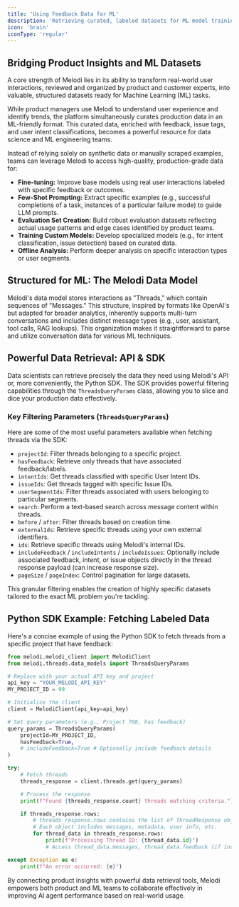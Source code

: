 ```yaml
---
title: 'Using Feedback Data for ML'
description: 'Retrieving curated, labeled datasets for ML model training and evaluation.'
icon: 'brain'
iconType: 'regular'
---
```


## Bridging Product Insights and ML Datasets

A core strength of Melodi lies in its ability to transform real-world user interactions, reviewed and organized by product and customer experts, into valuable, structured datasets ready for Machine Learning (ML) tasks.

While product managers use Melodi to understand user experience and identify trends, the platform simultaneously curates production data in an ML-friendly format. This curated data, enriched with feedback, issue tags, and user intent classifications, becomes a powerful resource for data science and ML engineering teams.

Instead of relying solely on synthetic data or manually scraped examples, teams can leverage Melodi to access high-quality, production-grade data for:

*   **Fine-tuning:** Improve base models using real user interactions labeled with specific feedback or outcomes.
*   **Few-Shot Prompting:** Extract specific examples (e.g., successful completions of a task, instances of a particular failure mode) to guide LLM prompts.
*   **Evaluation Set Creation:** Build robust evaluation datasets reflecting actual usage patterns and edge cases identified by product teams.
*   **Training Custom Models:** Develop specialized models (e.g., for intent classification, issue detection) based on curated data.
*   **Offline Analysis:** Perform deeper analysis on specific interaction types or user segments.

## Structured for ML: The Melodi Data Model

Melodi's data model stores interactions as "Threads," which contain sequences of "Messages." This structure, inspired by formats like OpenAI's but adapted for broader analytics, inherently supports multi-turn conversations and includes distinct message types (e.g., user, assistant, tool calls, RAG lookups). This organization makes it straightforward to parse and utilize conversation data for various ML techniques.

## Powerful Data Retrieval: API & SDK

Data scientists can retrieve precisely the data they need using Melodi's API or, more conveniently, the Python SDK. The SDK provides powerful filtering capabilities through the `ThreadsQueryParams` class, allowing you to slice and dice your production data effectively.

### Key Filtering Parameters (`ThreadsQueryParams`)

Here are some of the most useful parameters available when fetching threads via the SDK:

*   `projectId`: Filter threads belonging to a specific project.
*   `hasFeedback`: Retrieve only threads that have associated feedback/labels.
*   `intentIds`: Get threads classified with specific User Intent IDs.
*   `issueIds`: Get threads tagged with specific Issue IDs.
*   `userSegmentIds`: Filter threads associated with users belonging to particular segments.
*   `search`: Perform a text-based search across message content within threads.
*   `before` / `after`: Filter threads based on creation time.
*   `externalIds`: Retrieve specific threads using your own external identifiers.
*   `ids`: Retrieve specific threads using Melodi's internal IDs.
*   `includeFeedback` / `includeIntents` / `includeIssues`: Optionally include associated feedback, intent, or issue objects directly in the thread response payload (can increase response size).
*   `pageSize` / `pageIndex`: Control pagination for large datasets.

This granular filtering enables the creation of highly specific datasets tailored to the exact ML problem you're tackling.

## Python SDK Example: Fetching Labeled Data

Here's a concise example of using the Python SDK to fetch threads from a specific project that have feedback:

```python
from melodi.melodi_client import MelodiClient
from melodi.threads.data_models import ThreadsQueryParams

# Replace with your actual API key and project 
api_key = "YOUR_MELODI_API_KEY"
MY_PROJECT_ID = 99

# Initialize the client
client = MelodiClient(api_key=api_key)

# Set query parameters (e.g., Project 708, has feedback)
query_params = ThreadsQueryParams(
    projectId=MY_PROJECT_ID,
    hasFeedback=True,
    # includeFeedback=True # Optionally include feedback details
)

try:
    # Fetch threads
    threads_response = client.threads.get(query_params)

    # Process the response
    print(f"Found {threads_response.count} threads matching criteria.")

    if threads_response.rows:
        # threads_response.rows contains the list of ThreadResponse objects
        # Each object includes messages, metadata, user info, etc.
        for thread_data in threads_response.rows:
            print(f"Processing Thread ID: {thread_data.id}")
            # Access thread_data.messages, thread_data.feedback (if included), etc.

except Exception as e:
    print(f"An error occurred: {e}")

```

By connecting product insights with powerful data retrieval tools, Melodi empowers both product and ML teams to collaborate effectively in improving AI agent performance based on real-world usage. 